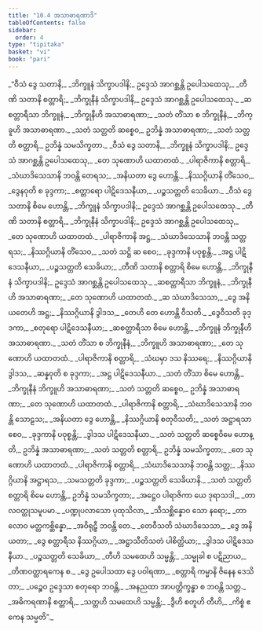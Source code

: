 ```yaml
---
title: "10.4 အသာဓာရဏာဒိ"
tableOfContents: false
sidebar:
  order: 4
type: "tipitaka"
basket: "vi"
book: "pari"
---
```



<DynamicBreadcrumb />

<Division number="338" book="pari" e="ch" v="5" p="259">

<Paragraph number="1652" book="pari">
_“ဝီသံ ဒွေ သတာနိ,_  
_ဘိက္ခူနံ သိက္ခာပဒါနိ;_  
ဥဒ္ဒေသံ အာဂစ္ဆန္တိ ဥပေါသထေသု,_  
_တီဏိ သတာနိ စတ္တာရိ;_  
_ဘိက္ခုနီနံ သိက္ခာပဒါနိ,_  
ဥဒ္ဒေသံ အာဂစ္ဆန္တိ ဥပေါသထေသု._  

</Paragraph>

<Paragraph number="1653" type="verses" book="pari">
_ဆစတ္တာရီသာ ဘိက္ခူနံ,_  
_ဘိက္ခုနီဟိ အသာဓာရဏာ;_  
_သတံ တိံသာ စ ဘိက္ခုနီနံ,_  
_ဘိက္ခူဟိ အသာဓာရဏာ._  

</Paragraph>

<Paragraph number="1654" book="pari">
_သတံ သတ္တတိ ဆစ္စေဝ,_  
ဥဘိန္နံ အသာဓာရဏာ;_  
_သတံ သတ္တတိ စတ္တာရိ,_  
ဥဘိန္နံ သမသိက္ခတာ._  

</Paragraph>

<Paragraph number="1655" type="verses" book="pari">
_ဝီသံ ဒွေ သတာနိ,_  
_ဘိက္ခူနံ သိက္ခာပဒါနိ;_  
ဥဒ္ဒေသံ အာဂစ္ဆန္တိ ဥပေါသထေသု,_  
_တေ သုဏောဟိ ယထာတထံ._  

</Paragraph>

<Paragraph number="1656" type="verses" book="pari">
_ပါရာဇိကာနိ စတ္တာရိ,_  
_သံဃာဒိသေသာနိ ဘဝန္တိ တေရသ;_  
_အနိယတာ ဒွေ ဟောန္တိ._  

</Paragraph>

<Paragraph number="1657" type="verses" book="pari">
_နိဿဂ္ဂိယာနိ တိံသေဝ,_  
_ဒွေနဝုတိ စ ခုဒ္ဒကာ;_  
_စတ္တာရော ပါဋိဒေသနီယာ,_  
_ပဉ္စသတ္တတိ သေခိယာ._  

</Paragraph>

<Paragraph number="1658" book="pari">
_ဝီသံ ဒွေ သတာနိ စိမေ ဟောန္တိ,_  
_ဘိက္ခူနံ သိက္ခာပဒါနိ;_  
ဥဒ္ဒေသံ အာဂစ္ဆန္တိ ဥပေါသထေသု._  

</Paragraph>

<Paragraph number="1659" type="verses" book="pari">
_တီဏိ သတာနိ စတ္တာရိ,_  
_ဘိက္ခုနီနံ သိက္ခာပဒါနိ;_  
ဥဒ္ဒေသံ အာဂစ္ဆန္တိ ဥပေါသထေသု,_  
_တေ သုဏောဟိ ယထာတထံ._  

</Paragraph>

<Paragraph number="1660" type="verses" book="pari">
_ပါရာဇိကာနိ အဋ္ဌ,_  
_သံဃာဒိသေသာနိ ဘဝန္တိ သတ္တရသ;_  
_နိဿဂ္ဂိယာနိ တိံသေဝ,_  
_သတံ သဋ္ဌိ ဆ စေဝ;_  
_ခုဒ္ဒကာနိ ပဝုစ္စန္တိ._  

</Paragraph>

<Paragraph number="1661" type="verses" book="pari">
_အဋ္ဌ ပါဋိဒေသနီယာ,_  
_ပဉ္စသတ္တတိ သေခိယာ;_  
_တီဏိ သတာနိ စတ္တာရိ စိမေ ဟောန္တိ,_  
_ဘိက္ခုနီနံ သိက္ခာပဒါနိ;_  
ဥဒ္ဒေသံ အာဂစ္ဆန္တိ ဥပေါသထေသု._  

</Paragraph>

<Paragraph number="1662" type="verses" book="pari">
_ဆစတ္တာရီသာ ဘိက္ခူနံ,_  
_ဘိက္ခုနီဟိ အသာဓာရဏာ;_  
_တေ သုဏောဟိ ယထာတထံ._  

</Paragraph>

<Paragraph number="1663" type="verses" book="pari">
_ဆ သံဃာဒိသေသာ,_  
_ဒွေ အနိယတေဟိ အဋ္ဌ;_  
_နိဿဂ္ဂိယာနိ ဒွါဒသ,_  
_တေဟိ တေ ဟောန္တိ ဝီသတိ._  

</Paragraph>

<Paragraph number="1664" type="verses" book="pari">
_ဒွေဝီသတိ ခုဒ္ဒကာ,_  
_စတုရော ပါဋိဒေသနီယာ;_  
_ဆစတ္တာရီသာ စိမေ ဟောန္တိ,_  
_ဘိက္ခူနံ ဘိက္ခုနီဟိ အသာဓာရဏာ._  

</Paragraph>

<Paragraph number="1665" type="verses" book="pari">
_သတံ တိံသာ စ ဘိက္ခုနီနံ,_  
_ဘိက္ခူဟိ အသာဓာရဏာ;_  
_တေ သုဏောဟိ ယထာတထံ._  

</Paragraph>

<Paragraph number="1666" type="verses" book="pari">
_ပါရာဇိကာနိ စတ္တာရိ,_  
_သံဃမှာ ဒသ နိဿရေ;_  
_နိဿဂ္ဂိယာနိ ဒွါဒသ,_  
_ဆန္နဝုတိ စ ခုဒ္ဒကာ;_  
_အဋ္ဌ ပါဋိဒေသနီယာ._  

</Paragraph>

<Paragraph number="1667" type="verses" book="pari">
_သတံ တိံသာ စိမေ ဟောန္တိ,_  
_ဘိက္ခုနီနံ ဘိက္ခူဟိ အသာဓာရဏာ;_  
_သတံ သတ္တတိ ဆစ္စေဝ,_  
ဥဘိန္နံ အသာဓာရဏာ;_  
_တေ သုဏောဟိ ယထာတထံ._  

</Paragraph>

<Paragraph number="1668" type="verses" book="pari">
_ပါရာဇိကာနိ စတ္တာရိ,_  
_သံဃာဒိသေသာနိ ဘဝန္တိ သောဠသ;_  
_အနိယတာ ဒွေ ဟောန္တိ,_  
_နိဿဂ္ဂိယာနိ စတုဝီသတိ;_  
_သတံ အဋ္ဌာရသာ စေဝ,_  
_ခုဒ္ဒကာနိ ပဝုစ္စန္တိ;_  
_ဒွါဒသ ပါဋိဒေသနီယာ._  

</Paragraph>

<Paragraph number="1669" book="pari">
_သတံ သတ္တတိ ဆစ္စေဝိမေ ဟောန္တိ,_  
ဥဘိန္နံ အသာဓာရဏာ;_  
_သတံ သတ္တတိ စတ္တာရိ,_  
ဥဘိန္နံ သမသိက္ခတာ;_  
_တေ သုဏောဟိ ယထာတထံ._  

</Paragraph>

<Paragraph number="1670" type="verses" book="pari">
_ပါရာဇိကာနိ စတ္တာရိ,_  
_သံဃာဒိသေသာနိ ဘဝန္တိ သတ္တ;_  
_နိဿဂ္ဂိယာနိ အဋ္ဌာရသ,_  
_သမသတ္တတိ ခုဒ္ဒကာ;_  
_ပဉ္စသတ္တတိ သေခိယာနိ._  

</Paragraph>

<Paragraph number="1671" type="verses" book="pari">
_သတံ သတ္တတိ စတ္တာရိ စိမေ ဟောန္တိ,_  
ဥဘိန္နံ သမသိက္ခတာ;_  
_အဋ္ဌေဝ ပါရာဇိကာ ယေ ဒုရာသဒါ,_  
_တာလဝတ္ထုသမူပမာ._  

</Paragraph>

<Paragraph number="1672" type="verses" book="pari">
_ပဏ္ဍုပလာသော ပုထုသိလာ,_  
_သီသစ္ဆိန္နောဝ သော နရော;_  
_တာလောဝ မတ္ထကစ္ဆိန္နော,_  
_အဝိရုဠှီ ဘဝန္တိ တေ._  

</Paragraph>

<Paragraph number="1673" type="verses" book="pari">
_တေဝီသတိ သံဃာဒိသေသာ,_  
_ဒွေ အနိယတာ;_  
_ဒွေ စတ္တာရီသ နိဿဂ္ဂိယာ,_  
_အဋ္ဌာသီတိသတံ ပါစိတ္တိယာ;_  
_ဒွါဒသ ပါဋိဒေသနီယာ._  

</Paragraph>

<Paragraph number="1674" type="verses" book="pari">
_ပဉ္စသတ္တတိ သေခိယာ,_  
_တီဟိ သမထေဟိ သမ္မန္တိ;_  
_သမ္မုခါ စ ပဋိညာယ,_  
_တိဏဝတ္ထာရကေန စ._  

</Paragraph>

<Paragraph number="1675" type="verses" book="pari">
_ဒွေ ဥပေါသထာ ဒွေ ပဝါရဏာ,_  
_စတ္တာရိ ကမ္မာနိ ဇိနေန ဒေသိတာ;_  
_ပဉ္စေဝ ဥဒ္ဒေသာ စတုရော ဘဝန္တိ,_  
_အနညထာ အာပတ္တိက္ခန္ဓာ စ ဘဝန္တိ သတ္တ._  

</Paragraph>

<Paragraph number="1676" type="verses" book="pari">
_အဓိကရဏာနိ စတ္တာရိ,_  
_သတ္တဟိ သမထေဟိ သမ္မန္တိ;_  
_ဒွီဟိ စတူဟိ တီဟိ,_  
_ကိစ္စံ ဧကေန သမ္မတိ”._
</Paragraph>
</Division>